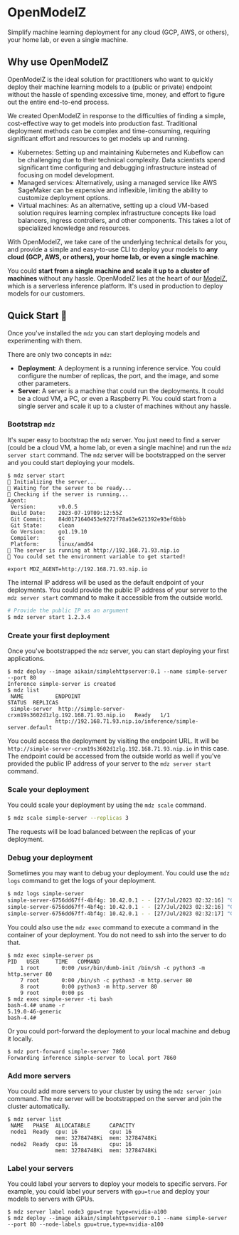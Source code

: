 # OpenModelZ

Simplify machine learning deployment for any cloud (GCP, AWS, or others), your home lab, or even a single machine.

## Why use OpenModelZ

OpenModelZ is the ideal solution for practitioners who want to quickly deploy their machine learning models to a (public or private) endpoint without the hassle of spending excessive time, money, and effort to figure out the entire end-to-end process.

We created OpenModelZ in response to the difficulties of finding a simple, cost-effective way to get models into production fast. Traditional deployment methods can be complex and time-consuming, requiring significant effort and resources to get models up and running.

- Kubernetes: Setting up and maintaining Kubernetes and Kubeflow can be challenging due to their technical complexity. Data scientists spend significant time configuring and debugging infrastructure instead of focusing on model development.
- Managed services: Alternatively, using a managed service like AWS SageMaker can be expensive and inflexible, limiting the ability to customize deployment options.
- Virtual machines: As an alternative, setting up a cloud VM-based solution requires learning complex infrastructure concepts like load balancers, ingress controllers, and other components. This takes a lot of specialized knowledge and resources.

With OpenModelZ, we take care of the underlying technical details for you, and provide a simple and easy-to-use CLI to deploy your models to **any cloud (GCP, AWS, or others), your home lab, or even a single machine**.

You could **start from a single machine and scale it up to a cluster of machines** without any hassle. OpenModelZ lies at the heart of our [ModelZ](https://modelz.ai), which is a serverless inference platform. It's used in production to deploy models for our customers.

## Quick Start 🚀

Once you've installed the `mdz` you can start deploying models and experimenting with them.

There are only two concepts in `mdz`:

- **Deployment**: A deployment is a running inference service. You could configure the number of replicas, the port, and the image, and some other parameters.
- **Server**: A server is a machine that could run the deployments. It could be a cloud VM, a PC, or even a Raspberry Pi. You could start from a single server and scale it up to a cluster of machines without any hassle.

### Bootstrap `mdz`

It's super easy to bootstrap the `mdz` server. You just need to find a server (could be a cloud VM, a home lab, or even a single machine) and run the `mdz server start` command. The `mdz` server will be bootstrapped on the server and you could start deploying your models.

```
$ mdz server start
🚧 Initializing the server...
🚧 Waiting for the server to be ready...
🐋 Checking if the server is running...
Agent:
 Version:       v0.0.5
 Build Date:    2023-07-19T09:12:55Z
 Git Commit:    84d0171640453e9272f78a63e621392e93ef6bbb
 Git State:     clean
 Go Version:    go1.19.10
 Compiler:      gc
 Platform:      linux/amd64
🐳 The server is running at http://192.168.71.93.nip.io
🎉 You could set the environment variable to get started!

export MDZ_AGENT=http://192.168.71.93.nip.io
```

The internal IP address will be used as the default endpoint of your deployments. You could provide the public IP address of your server to the `mdz server start` command to make it accessible from the outside world.

```bash
# Provide the public IP as an argument
$ mdz server start 1.2.3.4
```

### Create your first deployment

Once you've bootstrapped the `mdz` server, you can start deploying your first applications.

```
$ mdz deploy --image aikain/simplehttpserver:0.1 --name simple-server --port 80
Inference simple-server is created
$ mdz list
 NAME          ENDPOINT                                                    STATUS  REPLICAS 
 simple-server  http://simple-server-crxm19s3602d1zlg.192.168.71.93.nip.io   Ready   1/1      
               http://192.168.71.93.nip.io/inference/simple-server.default                               
```

You could access the deployment by visiting the endpoint URL. It will be `http://simple-server-crxm19s3602d1zlg.192.168.71.93.nip.io` in this case. The endpoint could be accessed from the outside world as well if you've provided the public IP address of your server to the `mdz server start` command.

### Scale your deployment

You could scale your deployment by using the `mdz scale` command.

```bash
$ mdz scale simple-server --replicas 3
```

The requests will be load balanced between the replicas of your deployment.

### Debug your deployment

Sometimes you may want to debug your deployment. You could use the `mdz logs` command to get the logs of your deployment.

```bash
$ mdz logs simple-server
simple-server-6756dd67ff-4bf4g: 10.42.0.1 - - [27/Jul/2023 02:32:16] "GET / HTTP/1.1" 200 -
simple-server-6756dd67ff-4bf4g: 10.42.0.1 - - [27/Jul/2023 02:32:16] "GET / HTTP/1.1" 200 -
simple-server-6756dd67ff-4bf4g: 10.42.0.1 - - [27/Jul/2023 02:32:17] "GET / HTTP/1.1" 200 -
```

You could also use the `mdz exec` command to execute a command in the container of your deployment. You do not need to ssh into the server to do that.

```
$ mdz exec simple-server ps
PID   USER     TIME   COMMAND
    1 root       0:00 /usr/bin/dumb-init /bin/sh -c python3 -m http.server 80
    7 root       0:00 /bin/sh -c python3 -m http.server 80
    8 root       0:00 python3 -m http.server 80
    9 root       0:00 ps
$ mdz exec simple-server -ti bash
bash-4.4# uname -r
5.19.0-46-generic
bash-4.4# 
```

Or you could port-forward the deployment to your local machine and debug it locally.

```
$ mdz port-forward simple-server 7860
Forwarding inference simple-server to local port 7860
```

### Add more servers

You could add more servers to your cluster by using the `mdz server join` command. The `mdz` server will be bootstrapped on the server and join the cluster automatically.

```
$ mdz server list
 NAME   PHASE  ALLOCATABLE      CAPACITY        
 node1  Ready  cpu: 16          cpu: 16         
               mem: 32784748Ki  mem: 32784748Ki 
 node2  Ready  cpu: 16          cpu: 16         
               mem: 32784748Ki  mem: 32784748Ki 
```

### Label your servers

You could label your servers to deploy your models to specific servers. For example, you could label your servers with `gpu=true` and deploy your models to servers with GPUs.

```
$ mdz server label node3 gpu=true type=nvidia-a100
$ mdz deploy --image aikain/simplehttpserver:0.1 --name simple-server --port 80 --node-labels gpu=true,type=nvidia-a100
```
